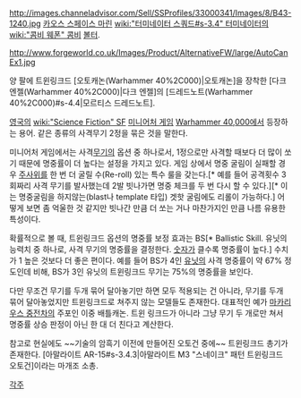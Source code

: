 {{{+1 '''Twin-linked'''}}}
{{{+1 2연장}}}

http://images.channeladvisor.com/Sell/SSProfiles/33000341/Images/8/B43-1240.jpg
[[카오스 스페이스 마린]] [[wiki:"터미네이터 스쿼드#s-3.4" 터미네이터]]의 [[wiki:"콤비 웨폰" 콤비]] [[볼터]].

http://www.forgeworld.co.uk/Images/Product/AlternativeFW/large/AutoCanEx1.jpg

양 팔에 트윈링크드 [오토캐논(Warhammer 40%2C000)|오토캐논]을 장착한 [다크 엔젤(Warhammer 40%2C000)|다크 엔젤]의 [드레드노트(Warhammer 40%2C000)#s-4.4|모르티스 드레드노트].

[[영국]]의 [[wiki:"Science Fiction" SF]] [[미니어처 게임]] [[Warhammer 40,000]]에서 등장하는 용어. 같은 종류의 사격무기 2정을 묶은 것을 말한다.

미니어처 게임에서는 사격[[무기]]의 옵션 중 하나로서, 1정으로만 사격할 때보다 더 많이 쏘기 때문에 명중률이 더 높다는 설정을 가지고 있다. 게임 상에서 명중 굴림이 실패할 경우 [[주사위]]를 한 번 더 굴릴 수(Re-roll) 있는 특수 룰을 갖는다.[* 예를 들어 공격횟수 3회짜리 사격 무기를 발사했는데 2발 빗나가면 명중 체크를 두 번 다시 할 수 있다.][* 이는 명중굴림을 하지않는(blast나 template 타입) 겟핫 굴림에도 리롤이 가능하다.] 어떻게 보면 좀 억울한 것 같지만 빗나간 만큼 더 쏘는 거나 마찬가지인 만큼 나름 유용한 특성이다.

확률적으로 볼 때, 트윈링크드 옵션의 명중률 보정 효과는 BS[* Ballistic Skill. 유닛의 능력치 중 하나로, 사격 무기의 명중률을 결정한다. [[숫자]]가 클수록 명중률이 높다.] 수치가 1 높은 것보다 더 좋은 편이다. 예를 들어 BS가 4인 [[유닛]]의 사격 명중률이 약 67% 정도인데 비해, BS가 3인 유닛의 트윈링크드 무기는 75%의 명중률을 보인다.

다만 무조건 무기를 두개 묶어 달아놓기만 하면 모두 적용되는 건 아니라, 무기를 두개 묶어 달아놓었지만 트윈링크드로 쳐주지 않는 모델들도 존재한다. 대표적인 예가 [[마카리우스 중전차]]의 주포인 이중 배틀캐논. 트윈 링크드가 아니라 그냥 무기 두 개로만 쳐서 명중률 상승 판정이 아닌 한 대 더 친다고 계산한다.

참고로 현실에도 ~~기술의 암흑기 이전에 만들어진 오토건 중에~~ 트윈링크드 총기가 존재한다. [아말라이트 AR-15#s-3.4.3|아말라이트 M3 "스네이크" 패턴 트윈링크드 오토건]이라는 마개조 소총.

[[각주]]
